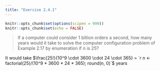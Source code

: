 ```yaml
---
title: "Exercise 2.4.1"
---
```


```r
knitr::opts_chunk$set(options(scipen = 999))
knitr::opts_chunk$set(echo = FALSE)
```

> If a computer could consider 1 billion orders a second, how many years would it take to solve the computer configuration problem of Example 2.17 by enumeration if n is 25?

It would take $\frac{25!}{10^9 \cdot 3600 \cdot 24 \cdot 365} = `r n <- factorial(25)/(10^9 * 3600 * 24 * 365); round(n, 0)`$ years